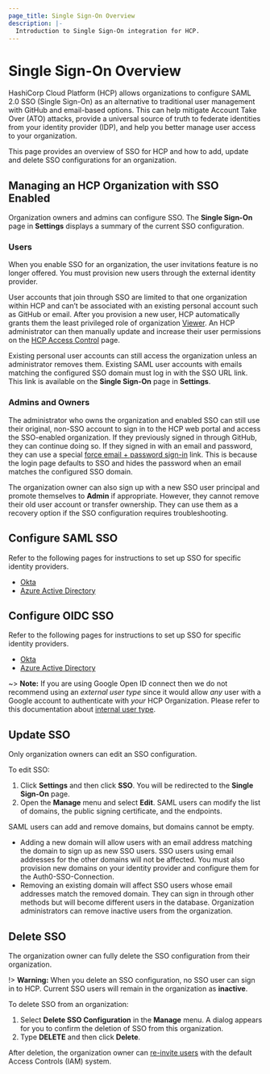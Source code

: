 ```yaml
---
page_title: Single Sign-On Overview
description: |-
  Introduction to Single Sign-On integration for HCP.
---
```


# Single Sign-On Overview

HashiCorp Cloud Platform (HCP) allows organizations to configure SAML 2.0 SSO
(Single Sign-On) as an alternative to traditional user management with GitHub
and email-based options. This can help mitigate Account Take Over (ATO) attacks,
provide a universal source of truth to federate identities from your identity
provider (IDP), and help you better manage user access to your organization.

This page provides an overview of SSO for HCP and how to add, update and delete SSO configurations for an organization. 

## Managing an HCP Organization with SSO Enabled

Organization owners and admins can configure SSO. The **Single Sign-On** page in **Settings** displays a summary of the current SSO configuration.


### Users

When you enable SSO for an organization, the user invitations feature is no longer offered. You must provision new users through the external identity provider.

User accounts that join through SSO are limited to that one organization within HCP and can’t be associated with an existing personal account such as GitHub or email. After you provision a new user, HCP automatically grants them the least privileged role of organization [Viewer](/hcp/docs/hcp/admin/iam/users#user-permissions). An HCP administrator can then manually update and increase their user permissions on the [HCP Access Control](https://portal.cloud.hashicorp.com/access/users) page.

Existing personal user accounts can still access the organization unless an administrator removes them. Existing SAML user accounts with emails matching the configured SSO domain must log in with the SSO URL link. This link is available on the **Single Sign-On** page in **Settings**.

### Admins and Owners

The administrator who owns the organization and enabled SSO can still use their original, non-SSO account to sign in to the HCP web portal and access the SSO-enabled organization. If they previously signed in through GitHub, they can continue doing so. If they signed in with an email and password, they can use a special [force email + password sign-in](https://portal.cloud.hashicorp.com/sign-in?with=email) link. This is because the login page defaults to SSO and hides the password when an email matches the configured SSO domain.

The organization owner can also sign up with a new SSO user principal and promote themselves to **Admin** if appropriate. However, they cannot remove their old user account or transfer ownership. They can use them as a recovery option if the SSO configuration requires troubleshooting.

## Configure SAML SSO

Refer to the following pages for instructions to set up SSO for specific identity providers.

- [Okta](/hcp/docs/hcp/admin/iam/sso/sso-okta)
- [Azure Active Directory](/hcp/docs/hcp/admin/iam/sso/sso-aad)

## Configure OIDC SSO

Refer to the following pages for instructions to set up SSO for specific identity providers.

- [Okta](/hcp/docs/hcp/admin/iam/sso/sso-okta-oidc)
- [Azure Active Directory](/hcp/docs/hcp/admin/iam/sso/sso-aad-oidc)

~> **Note:**  If you are using Google Open ID connect then we do not recommend using an *external user type* since it would allow *any* user with a Google account to authenticate with *your* HCP Organization. Please refer to this documentation about [internal user type](https://support.google.com/cloud/answer/10311615#user-type).

## Update SSO

Only organization owners can edit an SSO configuration. 

To edit SSO:

1. Click **Settings** and then click **SSO**. You will be redirected to the **Single Sign-On** page.
1. Open the **Manage** menu and select **Edit**. SAML users can modify the list of domains, the public signing certificate, and the endpoints.

SAML users can add and remove domains, but domains cannot be empty.

- Adding a new domain will allow users with an email address matching the domain to sign up as new SSO users. SSO users using email addresses for the other domains will not be affected. You must also provision new domains on your identity provider and configure them for the Auth0-SSO-Connection.
- Removing an existing domain will affect SSO users whose email addresses match
the removed domain. They can sign in through other methods but will become
different users in the database. Organization administrators can remove inactive
users from the organization.

## Delete SSO

The organization owner can fully delete the SSO configuration from their organization.

!> **Warning:** When you delete an SSO configuration, no SSO user can sign in to HCP. Current SSO users will remain in the organization as **inactive**.

To delete SSO from an organization:

1. Select **Delete SSO Configuration** in the
**Manage** menu. A dialog appears for you to confirm the deletion of SSO from this organization.
1. Type **DELETE** and then click **Delete**.

After deletion, the organization owner can [re-invite users](/hcp/docs/hcp/admin/iam/users#invite-users) with the default Access Controls (IAM) system.
